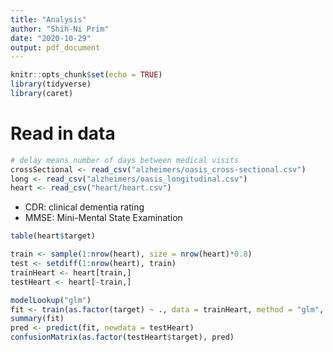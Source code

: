 ```yaml
---
title: "Analysis"
author: "Shih-Ni Prim"
date: "2020-10-29"
output: pdf_document
---
```


```r
knitr::opts_chunk$set(echo = TRUE)
library(tidyverse)
library(caret)
```

# Read in data  

```r
# delay means number of days between medical visits
crossSectional <- read_csv("alzheimers/oasis_cross-sectional.csv")
long <- read_csv("alzheimers/oasis_longitudinal.csv")
heart <- read_csv("heart/heart.csv")
```

* CDR: clinical dementia rating
* MMSE: Mini-Mental State Examination
```r
table(heart$target)
```

```r
train <- sample(1:nrow(heart), size = nrow(heart)*0.8)
test <- setdiff(1:nrow(heart), train)
trainHeart <- heart[train,]
testHeart <- heart[-train,]

modelLookup("glm")
fit <- train(as.factor(target) ~ ., data = trainHeart, method = "glm", family = "binomial", trControl = trainControl(method = "cv", number = 10))
summary(fit)
pred <- predict(fit, newdata = testHeart)
confusionMatrix(as.factor(testHeart$target), pred)
```


